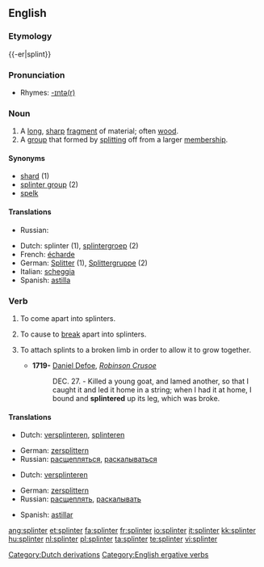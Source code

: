 {{wikipedia|dab=splinter}}
==English==

===Etymology===
{{-er|splint}}

===Pronunciation===
* Rhymes: [[Rhymes:English:-ɪntə(r)|-ɪntə(r)]]

===Noun===
{{en-noun}}

# A [[long]], [[sharp]] [[fragment]] of material; often [[wood]].
# A [[group]] that formed by [[split]]ting off from a larger [[membership]].

====Synonyms====
* [[shard]] (1)
* [[splinter group]] (2)
* [[spelk]]

====Translations====
{{trans-top|A long, sharp fragment of material; often wood}}
* Russian: {{t|ru|заноза|tr=zanóza|f}}
{{trans-mid}}
{{trans-bottom}}

{{trans-top|A group that formed by splitting off from a larger membership}}
{{trans-mid}}
{{trans-bottom}}

{{checktrans-top}}
* Dutch: splinter {{m}} (1), [[splintergroep]] {{f}} (2)
* French: [[écharde]] {{m}}
* German: [[Splitter]] {{m}} (1), [[Splittergruppe]] {{f}} (2)
* Italian: [[scheggia]] {{f}}
* Spanish: [[astilla]] {{f}}
{{trans-bottom}}

===Verb===
{{en-verb}}

# {{intransitive}} To come apart into splinters.
# {{intransitive}} To cause to [[break]] apart into splinters.
# {{intransitive}} To attach splints to a broken limb in order to allow it to grow together.
#* '''1719-''' [[w:Daniel Defoe|Daniel Defoe]], ''[[w:Robinson Crusoe|Robinson Crusoe]]''
#*: DEC. 27. - Killed a young goat, and lamed another, so that I caught it and led it home in a string; when I had it at home, I bound and '''splintered''' up its leg, which was broke. 

====Translations====
{{trans-top|to come apart into splinters}}
* Dutch: [[versplinteren]], [[splinteren]]
{{trans-mid}}
* German: [[zersplittern]]
* Russian: [[расщепляться]], [[раскалываться]]
{{trans-bottom}}

{{trans-top|to cause to break apart into splinters}}
* Dutch: [[versplinteren]]
{{trans-mid}}
* German: [[zersplittern]]
* Russian: [[расщеплять]], [[раскалывать]]
{{trans-bottom}}

{{checktrans-top}}
{{trans-mid}}
* Spanish: [[astillar]]
{{trans-bottom}}

[[Category:Dutch derivations]]
[[Category:English ergative verbs]]

[[ang:splinter]]
[[et:splinter]]
[[fa:splinter]]
[[fr:splinter]]
[[io:splinter]]
[[it:splinter]]
[[kk:splinter]]
[[hu:splinter]]
[[nl:splinter]]
[[pl:splinter]]
[[ta:splinter]]
[[te:splinter]]
[[vi:splinter]]